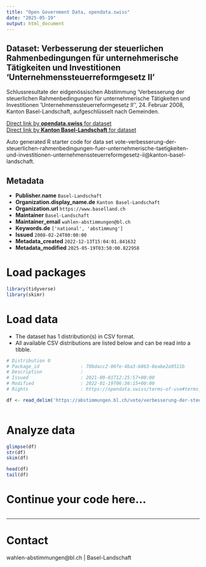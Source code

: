 ```yaml
---
title: "Open Government Data, opendata.swiss"
date: "2025-05-19"
output: html_document
---
```


## Dataset: Verbesserung der steuerlichen Rahmenbedingungen für unternehmerische Tätigkeiten und Investitionen 'Unternehmenssteuerreformgesetz II'

Schlussresultate der eidgenössischen Abstimmung 'Verbesserung der steuerlichen Rahmenbedingungen für unternehmerische Tätigkeiten und Investitionen 'Unternehmenssteuerreformgesetz II'', 24. Februar 2008, Kanton Basel-Landschaft, aufgeschlüsselt nach Gemeinden.

[Direct link by **opendata.swiss** for dataset](https://opendata.swiss/de/dataset/verbesserung-der-steuerlichen-rahmenbedingungen-fur-unternehmerische-tatigkeiten-und-investitio)<br>
[Direct link by **Kanton Basel-Landschaft** for dataset](https://abstimmungen.bl.ch/vote/verbesserung-der-steuerlichen-rahmenbedingungen-fuer-unternehmerische-taetigkeiten-und-investitionen-unternehmenssteuerreformgesetz-ii/data)

Auto generated R starter code for data set vote-verbesserung-der-steuerlichen-rahmenbedingungen-fuer-unternehmerische-taetigkeiten-und-investitionen-unternehmenssteuerreformgesetz-ii@kanton-basel-landschaft.

## Metadata

- **Publisher.name** `Basel-Landschaft`
- **Organization.display_name.de** `Kanton Basel-Landschaft`
- **Organization.url** `https://www.baselland.ch`
- **Maintainer** `Basel-Landschaft`
- **Maintainer_email** `wahlen-abstimmungen@bl.ch`
- **Keywords.de** `['national', 'abstimmung']`
- **Issued** `2008-02-24T00:00:00`
- **Metadata_created** `2022-12-13T15:04:01.841632`
- **Metadata_modified** `2025-05-19T03:50:00.822958`


# Load packages

```r

library(tidyverse)
library(skimr)

```

# Load data

-   The dataset has 1 distribution(s) in CSV format.
-   All available CSV distributions are listed below and can be read into a tibble.

```r

# Distribution 0
# Package_id               : 70bdacc2-06fe-4ba3-b863-8eabe2a9511b
# Description              : 
# Issued                   : 2021-09-01T12:25:57+00:00
# Modified                 : 2022-01-19T06:36:15+00:00
# Rights                   : https://opendata.swiss/terms-of-use#terms_by

df <- read_delim('https://abstimmungen.bl.ch/vote/verbesserung-der-steuerlichen-rahmenbedingungen-fuer-unternehmerische-taetigkeiten-und-investitionen-unternehmenssteuerreformgesetz-ii/data-csv')



```

# Analyze data

```r

glimpse(df)
str(df)
skim(df)

head(df)
tail(df)

```

# Continue your code here...

```r

```

------------------------------------------------------------------------

# Contact

wahlen-abstimmungen@bl.ch | Basel-Landschaft
